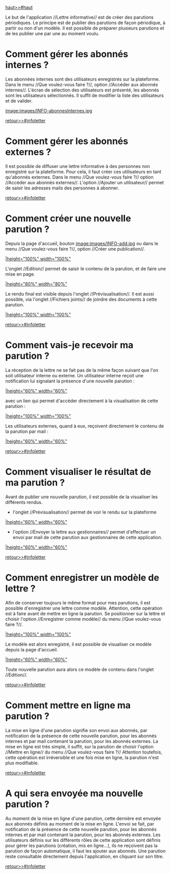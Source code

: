 [[haut>>#haut]]

{{anchor id=infoletter /}}

Le but de l'application //Lettre informative// est de créer des parutions périodiques.
Le principe est de publier des parutions de façon périodique, à partir ou non d'un modèle.
Il est possible de préparer plusieurs parutions et de les publier une par une au moment voulu.

= Comment gérer les abonnés internes ? =

Les abonnées internes sont des utilisateurs enregistrés sur la plateforme.
Dans le menu //Que voulez-vous faire ?//, option //Accéder aux abonnés internes//. 
L'écran de sélection des utilisateurs est présenté, les abonnés sont les utilisateurs sélectionnés. Il suffit de modifier la liste des utilisateurs et de valider.

[[image:images/INFO-abonnesInternes.jpg]]

[[retour>>#infoletter]]

= Comment gérer les abonnés externes ? =

Il est possible de diffuser une lettre informative à des personnes non enregistré sur la plateforme. Pour cela, il faut créer ces utilisateurs en tant qu'abonnés externes.
Dans le menu //Que voulez-vous faire ?// option //Accéder aux abonnés externes//. 
L'option //Ajouter un utilisateur// permet de saisir les adresses mails des personnes à abonner.

[[retour>>#infoletter]]

= Comment créer une nouvelle parution ? =

Depuis la page d'accueil, bouton [[image:images/INFO-add.jpg]]
ou dans le menu //Que voulez-vous faire ?//, option //Créer une publication//.

[[image:images/INFO-nouvelleParution_1.jpg||height="100%" width="100%"]]

L'onglet //Edition// permet de saisir le contenu de la parution, et de faire une mise en page.

[[image:images/INFO-nouvelleParution_2.jpg||height="80%" width="80%"]]

Le rendu final est visible depuis l'onglet //Prévisualisation//. Il est aussi possible, via l'onglet //Fichiers joints// de joindre des documents à cette parution.

[[image:images/INFO-nouvelleParution_3.jpg||height="100%" width="100%"]]

[[retour>>#infoletter]]

= Comment vais-je recevoir ma parution ? =

La réception de la lettre ne se fait pas de la même façon suivant que l'on soit utilisateur interne ou externe.
Un utilisateur interne reçoit une notification lui signalant la présence d'une nouvelle parution :

[[image:images/INFO-recevoirParution_1.jpg||height="60%" width="60%"]]

avec un lien qui permet d'accéder directement à la visualisation de cette parution :

[[image:images/INFO-recevoirParution_2.jpg||height="100%" width="100%"]]

Les utilisateurs externes, quand à eux, reçoivent directement le contenu de la parution par mail : 

[[image:images/INFO-recevoirParution_3.jpg||height="60%" width="60%"]]

[[retour>>#infoletter]]

= Comment visualiser le résultat de ma parution ? =

Avant de publier une nouvelle parution, il est possible de la visualiser les différents rendus.
* l'onglet //Prévisualisation// permet de voir le rendu sur la plateforme

[[image:images/INFO-recevoirParution_1.jpg||height="60%" width="60%"]]

* l'option //Envoyer la lettre aux gestionnaires// permet d'effectuer un envoi par mail de cette parution aux gestionnaires de cette application. 

[[image:images/INFO-visuParution_2.jpg||height="60%" width="60%"]]

[[retour>>#infoletter]]

= Comment enregistrer un modèle de lettre ? =

Afin de conserver toujours le même format pour mes parutions, il est possible d'enregistrer une lettre comme modèle.
Attention, cette opération est à faire avant de mettre en ligne la parution.
Se positionner sur la lettre et choisir l'option //Enregistrer comme modèle// du menu //Que voulez-vous faire ?//.

[[image:images/INFO-enregModele_1.jpg||height="100%" width="100%"]]

Le modèle est alors enregistré, il est possible de visualiser ce modèle depuis la page d'accueil.

[[image:images/INFO-enregModele_2.jpg||height="60%" width="60%"]]

Toute nouvelle parution aura alors ce modèle de contenu dans l'onglet //Edition//.

[[retour>>#infoletter]]

= Comment mettre en ligne ma parution ? =

La mise en ligne d'une parution signifie son envoi aux abonnés, par notification de la présence de cette nouvelle parution, pour les abonnés internes et par mail contenant la parution, pour les abonnés externes.
La mise en ligne est très simple, il suffit, sur la parution de choisir l'option //Mettre en ligne// du menu //Que voulez-vous faire ?//
Attention toutefois, cette opération est irréversible et une fois mise en ligne, la parution n'est plus modifiable.

[[retour>>#infoletter]]

= A qui sera envoyée ma nouvelle parution ? =

Au moment de la mise en ligne d'une parution, cette dernière est envoyée aux abonnés définis au moment de la mise en ligne. 
L'envoi se fait, par notification de la présence de cette nouvelle parution, pour les abonnés internes et par mail contenant la parution, pour les abonnés externes.
Les utilisateurs définis sur les différents rôles de cette application sont définis pour gérer les parutions (création, mis en ligne...), ils ne reçoivent pas la parution de façon automatique, il faut les ajouter aux abonnés.
Une parution reste consultable directement depuis l'application, en cliquant sur son titre.

[[retour>>#infoletter]]